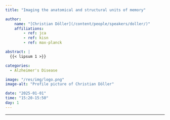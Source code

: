 ```yaml
---
title: "Imaging the anatomical and structural units of memory"

author:
    name: "[Christian Döller](/content/people/speakers/doller/)"
    affiliations:
        - ref: jca
        - ref: kisn
        - ref: max-planck

abstract: |
  {{< lipsum 1 >}}

categories:
  - Alzheimer's Disease

image: "/res/img/logo.png"
image-alt: "Profile picture of Christian Döller"

date: "2025-01-01"
time: "15:20-15:50"
day: 1
---
```


***

<object data="/res/quarto.pdf" type="application/pdf" width="100%" height="600">
</object>